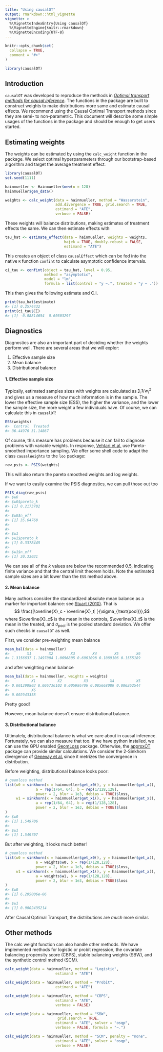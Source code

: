 ```yaml
---
title: "Using causalOT"
output: rmarkdown::html_vignette
vignette: >
  %\VignetteIndexEntry{Using causalOT}
  %\VignetteEngine{knitr::rmarkdown}
  %\VignetteEncoding{UTF-8}
---
```


```r
knitr::opts_chunk$set(
  collapse = TRUE,
  comment = "#>"
)
```

```r
library(causalOT)
```

## Introduction
`causalOT` was developed to reproduce the methods in [*Optimal transport methods for causal inference*](https://arxiv.org/abs/2109.01991). The functions in the package are built to construct weights to make distributions more same and estimate causal effects. We recommend using the Causal Optimal Transport methods since they are semi- to non-parametric. This document will describe some simple usages of the functions in the package and should be enough to get users started.


## Estimating weights
The weights can be estimated by using the `calc_weight` function in the package. We select optimal hyperparameters through our bootstrap-based algorithm and target the average treatment effect.

```r
library(causalOT)
set.seed(1111)

hainmueller <- Hainmueller$new(n = 128)
hainmueller$gen_data()

weights <- calc_weight(data = hainmueller, method = "Wasserstein",
                       add.divergence = TRUE, grid.search = TRUE,
                       estimand = "ATE",
                       verbose = FALSE)
```
These weights will balance distributions, making estimates of treatment effects the same. We can then estimate effects with 

```r
tau_hat <- estimate_effect(data = hainmueller, weights = weights,
                           hajek = TRUE, doubly.robust = FALSE,
                           estimand = "ATE")
```
This creates an object of class `causalEffect` which can be fed into the native `R` function `confint` to calculate asymptotic confidence intervals.

```r
ci_tau <- confint(object = tau_hat, level = 0.95, 
                  method = "asymptotic",
                  model = "lm",
                  formula = list(control = "y ~.", treated = "y ~ ."))
```
This then gives the following estimate and C.I.

```r
print(tau_hat$estimate)
#> [1] 0.2574432
print(ci_tau$CI)
#> [1] -0.08814654  0.60303297
```

## Diagnostics
Diagnostics are also an important part of deciding whether the weights perform well. There are several areas that we will explor:

1. Effective sample size
2. Mean balance
3. Distributional balance

#### 1. Effective sample size
Typically, estimated samples sizes with weights are calculated as $\sum_i 1/w_i^2$ and gives us a measure of how much information is in the sample. The lower the effective sample size (ESS), the higher the variance, and the lower the sample size, the more weight a few individuals have. Of course, we can calculate this in `causalOT`!

```r
ESS(weights)
#>  Control  Treated 
#> 36.44976 31.14867
```

Of course, this measure has problems because it can fail to diagnose problems with variable weights. In response, [Vehtari et al.](https://arxiv.org/abs/1507.02646) use Pareto-smoothed importance sampling. We offer some shell code to adapt the class `causalWeights` to the `loo` package:

```r
raw_psis <- PSIS(weights)
```
This will also return the pareto smoothed weights and log weights.

If we want to easily examine the PSIS diagnostics, we can pull those out too

```r
PSIS_diag(raw_psis)
#> $w0
#> $w0$pareto_k
#> [1] 0.2173782
#> 
#> $w0$n_eff
#> [1] 35.64768
#> 
#> 
#> $w1
#> $w1$pareto_k
#> [1] 0.3378445
#> 
#> $w1$n_eff
#> [1] 30.33031
```
We can see all of the $k$ values are below the recommended 0.5, indicating finite variance and that the central limit theorem holds. Note the estimated sample sizes are a bit lower than the `ESS` method above.

#### 2. Mean balance
Many authors consider the standardized absolute mean balance as a marker for important balance: see [Stuart (2010)](https://www.ncbi.nlm.nih.gov/pmc/articles/PMC2943670/). That is
$$ \frac{|\overline{X}_c - \overline{X}_t| }{\sigma_{\text{pool}}},$$ where
$\overline{X}_c$ is the mean in the controls, $\overline{X}_t$ is the mean in the treated, and $\sigma_{\text{pool}}$ is the pooled standard deviation.
We offer such checks in `causalOT` as well.

First, we consider pre-weighting mean balance

```r
mean_bal(data = hainmueller)
#>        X1        X2        X3        X4        X5        X6 
#> 1.3156637 1.1497004 1.0696805 0.6061098 0.1089106 0.1555189
```
and after weighting mean balance

```r
mean_bal(data = hainmueller, weights = weights)
#>          X1          X2          X3          X4          X5 
#> 0.001290803 0.006736102 0.005986706 0.005668089 0.006262544 
#>          X6 
#> 0.002943358
```
Pretty good!

However, mean balance doesn't ensure distributional balance.

#### 3. Distributional balance
Ultimately, distributional balance is what we care about in causal inference. Fortunately, we can also measure that too. If we have python installed, we can use the GPU enabled [GeomLoss](https://www.kernel-operations.io/geomloss/) package. Otherwise, the [approxOT](https://CRAN.R-project.org/package=approxOT) package can provide similar calculations. We consider the 2-Sinkhorn divergence of [Genevay et al.](http://proceedings.mlr.press/v84/genevay18a/genevay18a.pdf) since it metrizes the convergence in distribution.

Before weighting, distributional balance looks poor:

```r
# geomloss method
list(w0 = sinkhorn(x = hainmueller$get_x0(), y = hainmueller$get_x(),
              a = rep(1/64, 64), b = rep(1/128,128),
              power = 2, blur = 1e3, debias = TRUE)$loss,
     w1 = sinkhorn(x = hainmueller$get_x1(), y = hainmueller$get_x(),
              a = rep(1/64, 64), b = rep(1/128,128),
              power = 2, blur = 1e3, debias = TRUE)$loss
)
#> $w0
#> [1] 1.549706
#> 
#> $w1
#> [1] 1.549707
```

But after weighting, it looks much better!

```r
# geomloss method
list(w0 = sinkhorn(x = hainmueller$get_x0(), y = hainmueller$get_x(),
              a = weights$w0, b = rep(1/128,128),
              power = 2, blur = 1e3, debias = TRUE)$loss,
     w1 = sinkhorn(x = hainmueller$get_x1(), y = hainmueller$get_x(),
              a = weights$w1, b = rep(1/128,128),
              power = 2, blur = 1e3, debias = TRUE)$loss
)
#> $w0
#> [1] 6.205006e-06
#> 
#> $w1
#> [1] 0.0002435214
```
After Causal Optimal Transport, the distributions are *much* more similar.

## Other methods
The calc weight function can also handle other methods. We have implemented methods for logistic or probit regression, the covariate balancing propensity score (CBPS), stable balancing weights (SBW), and the synthetic control method (SCM).

```r
calc_weight(data = hainmueller, method = "Logistic",
                       estimand = "ATE")

calc_weight(data = hainmueller, method = "Probit",
                       estimand = "ATE")

calc_weight(data = hainmueller, method = "CBPS",
                       estimand = "ATE",
                       verbose = FALSE)

calc_weight(data = hainmueller, method = "SBW",
                        grid.search = TRUE,
                       estimand = "ATE", solver = "osqp",
                       verbose = FALSE, formula = "~.")

calc_weight(data = hainmueller, method = "SCM", penalty = "none",
                       estimand = "ATE", solver = "osqp",
                       verbose = FALSE)
```
